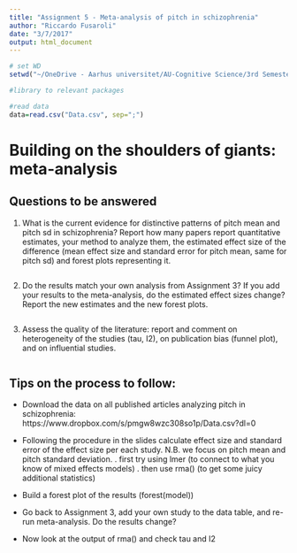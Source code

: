 ```yaml
---
title: "Assignment 5 - Meta-analysis of pitch in schizophrenia"
author: "Riccardo Fusaroli"
date: "3/7/2017"
output: html_document
---
```


```r
# set WD
setwd("~/OneDrive - Aarhus universitet/AU-Cognitive Science/3rd Semester/Experimental Methods 3/Exercise/Assignments/Assignment_2")

#library to relevant packages

#read data
data=read.csv("Data.csv", sep=";")
```

# Building on the shoulders of giants: meta-analysis

## Questions to be answered

1. What is the current evidence for distinctive patterns of pitch mean and pitch sd in schizophrenia? Report how many papers report quantitative estimates, your method to analyze them, the estimated effect size of the difference (mean effect size and standard error for pitch mean, same for pitch sd) and forest plots representing it. 
```r

```

2. Do the results match your own analysis from Assignment 3? If you add your results to the meta-analysis, do the estimated effect sizes change? Report the new estimates and the new forest plots.
```r

```

3. Assess the quality of the literature: report and comment on heterogeneity of the studies (tau, I2), on publication bias (funnel plot), and on influential studies.
```r

```

## Tips on the process to follow:

- Download the data on all published articles analyzing pitch in schizophrenia: https://www.dropbox.com/s/pmgw8wzc308so1p/Data.csv?dl=0
- Following the procedure in the slides calculate effect size and standard error of the effect size per each study. N.B. we focus on pitch mean and pitch standard deviation.
 . first try using lmer (to connect to what you know of mixed effects models)
 . then use rma() (to get some juicy additional statistics)

- Build a forest plot of the results (forest(model))
 
- Go back to Assignment 3, add your own study to the data table, and re-run meta-analysis. Do the results change?

- Now look at the output of rma() and check tau and I2


